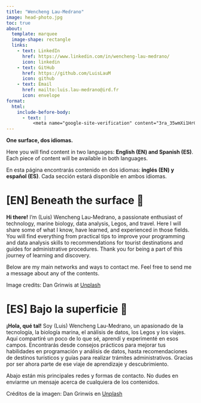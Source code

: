 ```yaml
---
title: "Wencheng Lau-Medrano"
image: head-photo.jpg
toc: true
about: 
  template: marquee
  image-shape: rectangle
  links:
    - text: LinkedIn
      href: https://www.linkedin.com/in/wencheng-lau-medrano/
      icon: linkedin
    - text: GitHub
      href: https://github.com/LuisLauM
      icon: github
    - text: Email
      href: mailto:luis.lau-medrano@ird.fr
      icon: envelope
format:
  html:
    include-before-body:
      - text: |
          <meta name="google-site-verification" content="3ra_35wmXi1HrCHj42bjKuJypwWmOnG72q7LY2Vs1F4" />
---
```


::: {.callout-note}
**One surface, dos idiomas.** 

Here you will find content in two languages: **English (EN) and Spanish (ES)**. Each piece of content will be available in both languages.

En esta página encontrarás contenido en dos idiomas: **inglés (EN) y español (ES)**. Cada sección estará disponible en ambos idiomas.
:::

# [EN] Beneath the surface 🌊

**Hi there!** I'm (Luis) Wencheng Lau-Medrano, a passionate enthusiast of technology, marine biology, data analysis, Legos, and travel. Here I will share some of what I know, have learned, and experienced in those fields. You will find everything from practical tips to improve your programming and data analysis skills to recommendations for tourist destinations and guides for administrative procedures. Thank you for being a part of this journey of learning and discovery.

Below are my main networks and ways to contact me. Feel free to send me a message about any of the contents.

Image credits: Dan Grinwis at [Unplash](https://unsplash.com/es/fotos/foto-aerea-del-agua-de-mar-y-la-orilla-del-mar-9KQSI7fkuhk)

# [ES] Bajo la superficie 🌊

**¡Hola, qué tal!** Soy (Luis) Wencheng Lau-Medrano, un apasionado de la tecnología, la biología marina, el análisis de datos, los Legos y los viajes. Aquí compartiré un poco de lo que sé, aprendí y experimenté en esos campos. Encontrarás desde consejos prácticos para mejorar tus habilidades en programación y análisis de datos, hasta recomendaciones de destinos turísticos y guías para realizar trámites administrativos. Gracias por ser ahora parte de ese viaje de aprendizaje y descubrimiento.

Abajo están mis principales redes y formas de contacto. No dudes en enviarme un mensaje acerca de cualquiera de los contenidos.

Créditos de la imagen: Dan Grinwis en [Unplash](https://unsplash.com/es/fotos/foto-aerea-del-agua-de-mar-y-la-orilla-del-mar-9KQSI7fkuhk)
